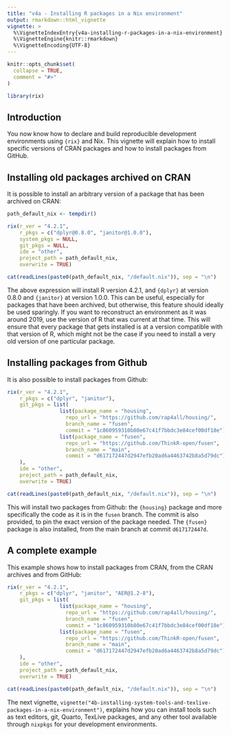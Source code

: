 ```yaml
---
title: "v4a - Installing R packages in a Nix environment"
output: rmarkdown::html_vignette
vignette: >
  %\VignetteIndexEntry{v4a-installing-r-packages-in-a-nix-environment}
  %\VignetteEngine{knitr::rmarkdown}
  %\VignetteEncoding{UTF-8}
---
```


```r
knitr::opts_chunk$set(
  collapse = TRUE,
  comment = "#>"
)
```

```r
library(rix)
```

<!-- WARNING - This vignette is generated by {fusen} from dev/4a-install_r_pkgs.Rmd: do not edit by hand -->

## Introduction

You now know how to declare and build reproducible development environments using `{rix}`
and Nix. This vignette will explain how to install specific versions of CRAN packages
and how to install packages from GitHub.


## Installing old packages archived on CRAN

It is possible to install an arbitrary version of a package that has been
archived on CRAN:


```r
path_default_nix <- tempdir()

rix(r_ver = "4.2.1",
    r_pkgs = c("dplyr@0.8.0", "janitor@1.0.0"),
    system_pkgs = NULL,
    git_pkgs = NULL,
    ide = "other",
    project_path = path_default_nix,
    overwrite = TRUE)
```

```r
cat(readLines(paste0(path_default_nix, "/default.nix")), sep = "\n")
```

The above expression will install R version 4.2.1, and `{dplyr}` at version
0.8.0 and `{janitor}` at version 1.0.0. This can be useful, especially for
packages that have been archived, but otherwise, this feature should ideally be
used sparingly. If you want to reconstruct an environment as it was around 2019,
use the version of R that was current at that time. This will ensure that every
package that gets installed is at a version compatible with that version of R,
which might not be the case if you need to install a very old version of one
particular package.


## Installing packages from Github

It is also possible to install packages from Github:


```r
rix(r_ver = "4.2.1",
    r_pkgs = c("dplyr", "janitor"),
    git_pkgs = list(
                 list(package_name = "housing",
                   repo_url = "https://github.com/rap4all/housing/",
                   branch_name = "fusen",
                   commit = "1c860959310b80e67c41f7bbdc3e84cef00df18e"),
                 list(package_name = "fusen",
                   repo_url = "https://github.com/ThinkR-open/fusen",
                   branch_name = "main",
                   commit = "d617172447d2947efb20ad6a4463742b8a5d79dc")
    ),
    ide = "other",
    project_path = path_default_nix,
    overwrite = TRUE)

```

```r
cat(readLines(paste0(path_default_nix, "/default.nix")), sep = "\n")
```

This will install two packages from Github: the `{housing}` package and more
specifically the code as it is in the `fusen` branch. The commit is also
provided, to pin the exact version of the package needed. The `{fusen}` package
is also installed, from the main branch at commit `d617172447d`.


## A complete example

This example shows how to install packages from CRAN, from the CRAN archives and
from GitHub:


```r
rix(r_ver = "4.2.1",
    r_pkgs = c("dplyr", "janitor", "AER@1.2-8"),
    git_pkgs = list(
                 list(package_name = "housing",
                   repo_url = "https://github.com/rap4all/housing/",
                   branch_name = "fusen",
                   commit = "1c860959310b80e67c41f7bbdc3e84cef00df18e"),
                 list(package_name = "fusen",
                   repo_url = "https://github.com/ThinkR-open/fusen",
                   branch_name = "main",
                   commit = "d617172447d2947efb20ad6a4463742b8a5d79dc")
    ),
    ide = "other",
    project_path = path_default_nix,
    overwrite = TRUE)

```

```r
cat(readLines(paste0(path_default_nix, "/default.nix")), sep = "\n")
```

The next vignette,
`vignette("4b-installing-system-tools-and-texlive-packages-in-a-nix-environment")`,
explains how you can install tools such as text editors, git, Quarto, TexLive
packages, and any other tool available through `nixpkgs` for your development
environments.

